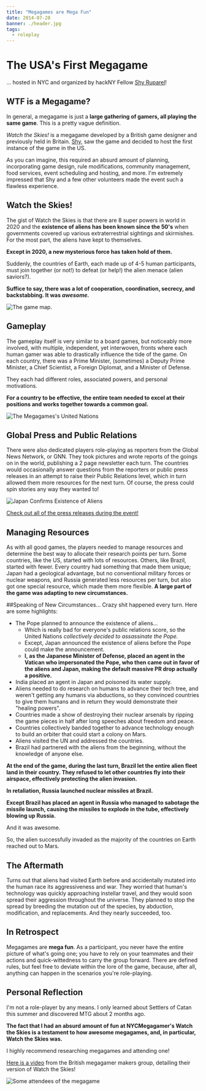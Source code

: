 ---
title: "Megagames are Mega Fun"
date: 2014-07-28
banner: ./header.jpg
tags:
  - roleplay
---

# The USA's First Megagame
... hosted in NYC and organized by hackNY Fellow [Shy Ruparel](http://ruparel.co)!

## WTF is a Megagame?
In general, a megagame is just a **large gathering of gamers, all playing the same game**. This is a pretty vague definition.

_Watch the Skies!_ is a megagame developed by a British game designer and previously held in Britain. [Shy](https://twitter.com/shyruparel), saw the game and decided to host the first instance of the game in the US.

As you can imagine, this required an absurd amount of planning, incorporating game design, rule modifications, community management, food services, event scheduling and hosting, and more. I'm extremely impressed that Shy and a few other volunteers made the event such a flawless experience.

## Watch the Skies!
The gist of Watch the Skies is that there are 8 super powers in world in 2020 and the **existence of aliens has been known since the 50's** when governments covered up various extraterrestrial sightings and skirmishes. For the most part, the aliens have kept to themselves.

**Except in 2020, a new mysterious force has taken hold of them.**

Suddenly, the countries of Earth, each made up of 4-5 human participants, must join together (or not!) to defeat (or help!) the alien menace (alien saviors?).

**Suffice to say, there was a lot of cooperation, coordination, secrecy, and backstabbing. It was _awesome._**

![The game map.](./map.jpg)

<!--more-->

## Gameplay
The gameplay itself is very similar to a board games, but noticeably more involved, with multiple, independent, yet interwoven, fronts where each human gamer was able to drastically influence the tide of the game. On each country, there was a Prime Minister, (sometimes) a Deputy Prime Minister, a Chief Scientist, a Foreign Diplomat, and a Minister of Defense.

They each had different roles, associated powers, and personal motivations.

**For a country to be effective, the entire team needed to excel at their positions and works together towards a common goal.**

![The Megagames's United Nations](./un.jpg)

## Global Press and Public Relations
There were also dedicated players role-playing as reporters from the Global News Network, or GNN. They took pictures and wrote reports of the goings on in the world, publishing a 2 page newsletter each turn. The countries would occasionally answer questions from the reporters or public press releases in an attempt to raise their Public Relations level, which in turn allowed them more resources for the next turn. Of course, the press could spin stories any way they wanted to!

![Japan Confirms Existence of Aliens](./gnn.jpg)

[Check out all of the press releases during the event!](https://imgur.com/a/AUYTu)

## Managing Resources
As with all good games, the players needed to manage resources and determine the best way to allocate their research points per turn. Some countries, like the US, started with lots of resources. Others, like Brazil, started with fewer. Every country had something that made them unique; Japan had a geological advantage, but no conventional military forces or nuclear weapons, and Russia generated less resources per turn, but also got one special resource, which made them more flexible. **A large part of the game was adapting to new circumstances.**

##Speaking of New Circumstances...
Crazy shit happened every turn. Here are some highlights:

- The Pope planned to announce the existence of aliens...
    + Which is really bad for everyone's public relations score, so the United Nations _collectively decided to assassinate the Pope._
    + Except, Japan announced the existence of aliens before the Pope could make the announcement.
    + **I, as the Japanese Minister of Defense, placed an agent in the Vatican who impersonated the Pope, who then came out in favor of the aliens and Japan, making the default massive PR drop actually a positive.**
- India placed an agent in Japan and poisoned its water supply.
- Aliens needed to do research on humans to advance their tech tree, and weren't getting any humans via abductions, so they convinced countries to give them humans and in return they would demonstrate their "healing powers".
- Countries made a show of destroying their nuclear arsenals by ripping the game pieces in half after long speeches about freedom and peace.
- Countries collectively banded together to advance technology enough to build an orbiter that could start a colony on Mars.
- Aliens visited the UN and addressed the countries.
- Brazil had partnered with the aliens from the beginning, without the knowledge of anyone else.

**At the end of the game, during the last turn, Brazil let the entire alien fleet land in their country. They refused to let other countries fly into their airspace, effectively protecting the alien invasion.**

**In retaliation, Russia launched nuclear missiles at Brazil.**

**Except Brazil has placed an agent in Russia who managed to sabotage the missile launch, causing the missiles to explode in the tube, effectively blowing up Russia.**

And it was awesome.

So, the alien successfully invaded as the majority of the countries on Earth reached out to Mars.

## The Aftermath
Turns out that aliens had visited Earth before and accidentally mutated into the human race its aggressiveness and war. They worried that human's technology was quickly approaching instellar travel, and they would soon spread their aggression throughout the universe. They planned to stop the spread by breeding the mutation out of the species, by abduction, modification, and replacements. And they nearly succeeded, too.

## In Retrospect
Megagames are **mega fun**. As a participant, you never have the entire picture of what's going one; you have to rely on your teammates and their actions and quick-wittedness to carry the group forward. There are defined rules, but feel free to deviate within the lore of the game, because, after all, anything can happen in the scenarios you're role-playing.

## Personal Reflection
I'm not a role-player by any means. I only learned about Settlers of Catan this summer and discovered MTG about 2 months ago.

**The fact that I had an absurd amount of fun at NYCMegagamer's Watch the Skies is a testament to how awesome megagames, and, in particular, Watch the Skies was.**

I highly recommend researching megagames and attending one!

[Here is a video](http://www.shutupandsitdown.com/videos/v/susd-play-megagame/) from the British megagamer makers group, detailing their version of Watch the Skies!

![Some attendees of the megagame](./group.jpg)
